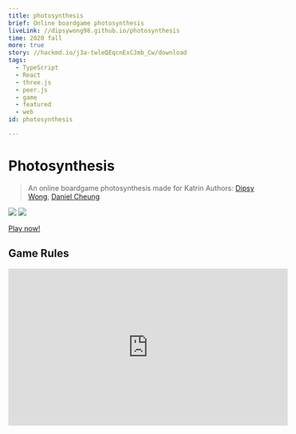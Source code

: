 ```yaml
---
title: photosynthesis
brief: Online boardgame photosynthesis
liveLink: //dipsywong98.github.io/photosynthesis
time: 2020 fall
more: true
story: //hackmd.io/j3a-twleQEqcnExCJmb_Cw/download
tags:
  - TypeScript
  - React
  - three.js
  - peer.js
  - game
  - featured
  - web
id: photosynthesis

---
```


# Photosynthesis
> An online boardgame photosynthesis made for Katrin
> Authors: [Dipsy Wong](//github.com/dipsywong98), [Daniel Cheung](//github.com/danvim)

[![](https://i.imgur.com/1K9UV5b.png)](https://dipsywong98.github.io/photosynthesis/)
![](https://i.imgur.com/uSbXONe.jpg)

[Play now!](https://dipsywong98.github.io/photosynthesis/)

## Game Rules

<iframe width="560" height="315" src="https://www.youtube.com/embed/a84AJ5ht_ng" frameborder="0" allow="accelerometer; autoplay; clipboard-write; encrypted-media; gyroscope; picture-in-picture" allowfullscreen></iframe>


    